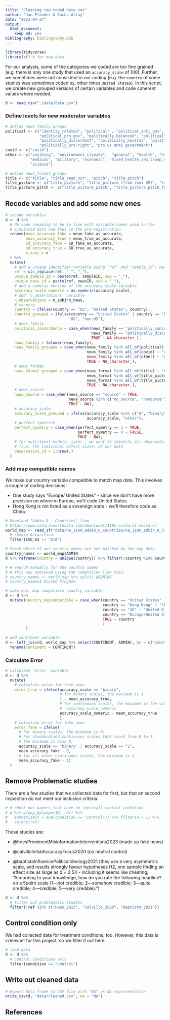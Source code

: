 ```yaml
---
title: "Cleaning raw coded data set"
author: "Jan Pfänder & Sacha Altay"
date: "2023-04-27"
output: 
  html_document: 
    keep_md: yes
bibliography: bibliography.bib
---
```


```r
library(tidyverse)
library(sf) # for map data
```

For our analysis, some of the categories we coded are too fine grained (e.g. there is only one study that used an `accuracy_scale` of 100). Further, we sometimes were not consistent in our coding (e.g. the `country` of some studies was sometimes coded `US`, other times `United States`). In this script, we create new grouped versions of certain variables and code coherent values where needed.

```r
d <- read_csv("./data/data.csv")
```

### Define levels for new moderator variables

```r
# define news family groups
political <- c("identity_related", "political" , "political_anti_gov", 
               "political_pro_gov", "politically_balanced", "politically_concordant", 
               "politically_discordant", "politically_neutral", "politically_pro-left", 
               "politically_pro-right", "pro vs anti government")
covid <- c("covid")
other <- c("anything", "environment_climate",  "general", "health", "historical", 
           "medical", "military", "economic", "mixed_health_sex_trump_nature_syria_crime",
           "science")

# define news_format groups
title <- c("title", "title_read_out", "pitch", "title_pitch")
title_picture <- c("title_picture", "title_picture (from real SM)", "title_picture + AUDIO")
title_picture_pitch <- c("title_picture_pitch", "title_picture_pitch_fulltext")
```

## Recode variables and add some new ones

```r
# recode variables
d <- d %>% 
  # do some renaming to be in line with variable names used in the 
  # simulated data and thus in the pre-registration
  rename(mean_accuracy_fake = mean_fake_as_accurate, 
         mean_accuracy_true = mean_true_as_accurate, 
         sd_accuracy_fake = SD_fake_as_accurate, 
         sd_accuracy_true = SD_true_as_accurate, 
         n_subj = n
  ) %>% 
  mutate(
    # add a unique identifier variable using `ref` and `sample_id`/`news_id`
    ref = str_replace(ref, " ", "_"),
    unique_sample_id = paste(ref, sampleID, sep = "_"),
    unique_news_id = paste(ref, newsID, sep = "_"),
    # add a numeric version of the accuracy scale variable
    accuracy_scale_numeric = as.numeric(accuracy_scale),
    # add `n_observations` variable
    n_observations = n_subj*n_news,
    # country
    country = ifelse(country == "US", "United States", country),
    country_grouped = ifelse(country == "United States" | country == "Europe/United States", 
                            "US", "non-US"),
    # news_family
    political_concordance = case_when(news_family == "politically_concordant" ~ "concordant", 
                                      news_family == "politically_discordant" ~ "discordant",
                                      TRUE ~ NA_character_), 
    news_family = tolower(news_family),
    news_family_grouped = case_when(news_family %in% all_of(political) ~ "political", 
                                    news_family %in% all_of(covid) ~ "covid",
                                    news_family %in% all_of(other) ~ "other", 
                                    TRUE ~ NA_character_),
    # news_format
    news_format_grouped = case_when(news_format %in% all_of(title) ~ "headline", 
                                    news_format %in% all_of(title_picture) ~ "headline_picture",
                                    news_format %in% all_of(title_picture_pitch) ~ "headline_picture_lede", 
                                    TRUE ~ NA_character_),
    # news_source
    news_source = case_when(news_source == "source" ~ TRUE, 
                            news_source %in% c("no_source", "nosource") ~ FALSE,
                            TRUE ~ NA), 
    # accuracy scale
    accuracy_scale_grouped = ifelse(accuracy_scale %in% c("4", "binary", "6", "7"), 
                                    accuracy_scale, "other"), 
    # perfect symetrie
    perfect_symetry = case_when(perfect_symetry == 1 ~ TRUE,
                                perfect_symetry == 0 ~ FALSE,
                                TRUE ~ NA),
    # for multilevel models, later , we want to identify all observations
    # (i.e. the individual effect sizes) of our data 
    observation_id = 1:nrow(.)
  )
```

### Add map compatible names

We make our country variable compatible to match map data. This involves a couple of coding decisions:

-   One study says "Europe/ United States" - since we don't have more precision on where in Europe, we'll code United States.
-   Hong Kong is not listed as a sovereign state - we'll therefore code as China.

```r
# Download "Admin 0 – Countries" from
# https://www.naturalearthdata.com/downloads/110m-cultural-vectors/
world_map <- read_sf("data/ne_110m_admin_0_countries/ne_110m_admin_0_countries.shp") %>%
  # remove Antarctica
  filter(ISO_A3 != "ATA")

# Check which of our country names are not matched by the map data
country_names <- world_map$ADMIN
d %>% reframe(country = unique(country)) %>% filter(!country %in% country_names) 

# # search manually for the country names
# # this was achieved using tab completion like this:
# country_names <- world_map %>% split(.$ADMIN)
# country_names$`United Kingdom`

# make new, map compatible country variable  
d <- d %>% 
  mutate(country_mapcompatible = case_when(country == "United States" ~ "United States of America",
                                           country == "Hong Kong" ~ "China", 
                                           country == "UK" ~ "United Kingdom",
                                           country == "Europe/United States" ~ "United States of America",
                                           TRUE ~ country
                                           )
         )

# add continent variable
d <- left_join(d, world_map %>% select(CONTINENT, ADMIN), by = c("country_mapcompatible" = "ADMIN")) %>% 
  rename(continent = CONTINENT)
```

### Calculate Error

```r
# calculate `error` variable
d <- d %>% 
  mutate(
    # calculate error for true news
    error_true = ifelse(accuracy_scale == "binary", 
                        # for binary scales, the maximum is 1
                        1 - mean_accuracy_true, 
                        # for continuous scales, the maximum is the value of
                        # `accuracy_scale_numeric`
                        accuracy_scale_numeric - mean_accuracy_true
                        ),
    # calculate error for fake news
    error_fake = ifelse(
      # For binary scales, the minimum is 0.
      # For standardized continuous scales that reach from 0 to 1, 
      # the minimum is also 0,
      accuracy_scale == "binary" | accuracy_scale == "1", 
      mean_accuracy_fake - 0,
      # for all other continuous scales, the minimum is 1
      mean_accuracy_fake - 1)
  )
```

## Remove Problematic studies

There are a few studies that we collected data for first, but that on second inspection do not meet our inclusion criteria.

```r
# # check out papers that have no (neutral) control condition
# d %>% group_by(paperID, ref) %>% 
#   summarize(n = sum(condition == "control")) %>% filter(n < 1) %>% 
#   select(ref)
```

Those studies are:

-   @hoesProminentMisinformationInterventions2023 (made up fake news)

-   @calvilloInitialAccuracyFocus2020 (no neutral control)

-   @baptistaInfluencePoliticalIdeology2021 (they use a very asymmetric scale, and results strongly favour hypotheses H2, one sample finding an effect size as large as d = 2.54 - including it seems like cheating; "According to your knowledge, how do you rate the following headline? on a 5point scale (1---not credible; 2---somehow credible; 3---quite credible; 4---credible; 5---very credible).")

```r
d <- d %>% 
  # filter out problematic studies
  filter(!ref %in% c("Hoes_2023", "Calvillo_2020", "Baptista_2021"))
```

## Control condition only

We had collected data for treatment conditions, too. However, this data is irrelevant for this project, so we filter it out here. 

```r
# load data
d <- d %>% 
  # control conditions only
  filter(condition == "control")
```


## Write out cleaned data

```r
# Export data frame to CSV file with "NA" as NA representation
write_csv(d, "data/cleaned.csv", na = "NA")
```

## References
